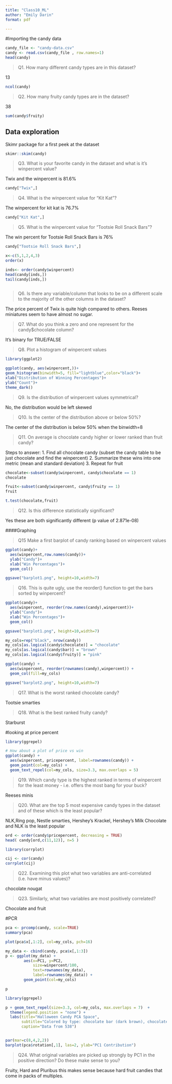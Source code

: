 ```yaml
---
title: "Class10_ML"
author: "Emily Darin"
format: pdf

---
```

#Importing the candy data 


```r
candy_file <- "candy-data.csv"
candy <- read.csv(candy_file , row.names=1)
head(candy)
```

>Q1. How many different candy types are in this dataset?

13

```r
ncol(candy)
```

>Q2. How many fruity candy types are in the dataset?

38

```r
sum(candy$fruity)
```

## Data exploration 

Skimr package for a first peek at the dataset

```r
skimr::skim(candy)
```

>Q3. What is your favorite candy in the dataset and what is it’s winpercent value?

Twix and the winpercent is 81.6% 

```r
candy["Twix",]
```


>Q4. What is the winpercent value for “Kit Kat”?

The winpercent for kit kat is 76.7%

```r
candy["Kit Kat",]
```


>Q5. What is the winpercent value for “Tootsie Roll Snack Bars”?

The win percent for Tootsie Roll Snack Bars is 76%

```r
candy["Tootsie Roll Snack Bars",]
```


```r
x<-c(5,1,2,4,3)
order(x)

inds<- order(candy$winpercent)
head(candy[inds,])
tail(candy[inds,])



```

>Q6. Is there any variable/column that looks to be on a different scale to the majority of the other columns in the dataset?

The price percent of Twix is quite high compared to others. Reeses miniatures seem to have almost no sugar. 

>Q7. What do you think a zero and one represent for the candy$chocolate column?

It's binary for TRUE/FALSE 

>Q8. Plot a histogram of winpercent values

```r
library(ggplot2)

ggplot(candy, aes(winpercent,))+
geom_histogram(binwidth=5, fill="lightblue",color="black")+
xlab("Distribution of Winning Percentages")+
ylab("Count")+
theme_dark()
```

>Q9. Is the distribution of winpercent values symmetrical?

No, the distribution would be left skewed 

>Q10. Is the center of the distribution above or below 50%?

The center of the distribution is below 50% when the binwidth=8

>Q11. On average is chocolate candy higher or lower ranked than fruit candy?

Steps to answer: 
1. Find all chocolate candy (subset the candy table to be just chocolate and find the winpercent)
2. Summarize these wins into one metric (mean and standard deviation)
3. Repeat for fruit

```r

chocolate<-subset(candy$winpercent, candy$chocolate == 1)
chocolate

fruit<-subset(candy$winpercent, candy$fruity == 1)
fruit

t.test(chocolate,fruit)

```


>Q12. Is this difference statistically significant?

Yes these are both significantly different (p value of 2.871e-08)


####Graphing

>Q15 Make a first barplot of candy ranking based on winpercent values

```r
ggplot(candy)+
  aes(winpercent,row.names(candy))+
  ylab("Candy")+
  xlab("Win Percentages")+
  geom_col()

ggsave("barplot1.png", height=10,width=7)
```




>Q16. This is quite ugly, use the reorder() function to get the bars sorted by winpercent?


```r
ggplot(candy)+
  aes(winpercent, reorder(row.names(candy),winpercent))+
  ylab("Candy")+
  xlab("Win Percentages")+
  geom_col()

ggsave("barplot1.png", height=10,width=7)

```




```r

my_cols=rep("black", nrow(candy))
my_cols[as.logical(candy$chocolate)] = "chocolate"
my_cols[as.logical(candy$bar)] = "brown"
my_cols[as.logical(candy$fruity)] = "pink"
```

```r
ggplot(candy) + 
  aes(winpercent, reorder(rownames(candy),winpercent)) +
  geom_col(fill=my_cols) 

ggsave("barplot2.png", height=10,width=7)

```



> Q17. What is the worst ranked chocolate candy?

Tootsie smarties 


> Q18. What is the best ranked fruity candy?

Starburst

#looking at price percent 


```r
library(ggrepel)

# How about a plot of price vs win
ggplot(candy) +
  aes(winpercent, pricepercent, label=rownames(candy)) +
  geom_point(col=my_cols) + 
  geom_text_repel(col=my_cols, size=3.3, max.overlaps = 5)
```

>Q19. Which candy type is the highest ranked in terms of winpercent for the least money - i.e. offers the most bang for your buck?

Reeses minis 

>Q20. What are the top 5 most expensive candy types in the dataset and of these which is the least popular?

NLK,Ring pop, Nestle smarties, Hershey's Krackel, Hershey's Milk Chocolate and NLK is the least popular

```r
ord <- order(candy$pricepercent, decreasing = TRUE)
head( candy[ord,c(11,12)], n=5 )
```


```r
library(corrplot)

cij <- cor(candy)
corrplot(cij)
```
>Q22. Examining this plot what two variables are anti-correlated (i.e. have minus values)?

chocolate nougat 


>Q23. Similarly, what two variables are most positively correlated?

Chocolate and fruit 

#PCR

```r
pca <- prcomp(candy, scale=TRUE)
summary(pca)
```

```r
plot(pca$x[,1:2], col=my_cols, pch=16)
```

```r
my_data <- cbind(candy, pca$x[,1:3])
p <- ggplot(my_data) + 
        aes(x=PC1, y=PC2, 
            size=winpercent/100,  
            text=rownames(my_data),
            label=rownames(my_data)) +
        geom_point(col=my_cols)

p
```

```r
library(ggrepel)

p + geom_text_repel(size=3.3, col=my_cols, max.overlaps = 7)  + 
  theme(legend.position = "none") +
  labs(title="Halloween Candy PCA Space",
       subtitle="Colored by type: chocolate bar (dark brown), chocolate other (light brown), fruity (red), other (black)",
       caption="Data from 538")

```


```r


```
```r
par(mar=c(8,4,2,2))
barplot(pca$rotation[,1], las=2, ylab="PC1 Contribution")
```
>Q24. What original variables are picked up strongly by PC1 in the positive direction? Do these make sense to you?

Fruity, Hard and Pluribus this makes sense because hard fruit candies that come in packs of multiples. 